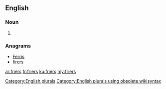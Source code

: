 ==English==

===Noun===
{{head|en}}

# {{plural of|frier}}

===Anagrams===
* [[Ferris#English|Ferris]]
* [[firers#English|firers]]

[[Category:English plurals]][[Category:English plurals using obsolete wikisyntax]]

[[ar:friers]]
[[fr:friers]]
[[ku:friers]]
[[my:friers]]